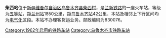 {{Infobox China railway station 
 |车站名称=柴西站
 |车站位置=[[新疆维吾尔自治区|新疆维吾尔自治区]][[乌鲁木齐县|乌鲁木齐县]][[柴西村|柴西村]]
 |坐标 = {{coord|43|32|54.81|N|87|53|41.36|E|format=dms|display=inline,title|type:railwaystation}}
 |归属=[[乌鲁木齐铁路局|乌鲁木齐铁路局]] 
 |线路=[[兰新铁路|兰新铁路]] 
 |车站等级=[[五等站_(中国)|五等站]] 
}}
'''柴西站'''位于[[新疆维吾尔自治区|新疆维吾尔自治区]][[乌鲁木齐县|乌鲁木齐县]][[柴西村|柴西村]]，是[[兰新铁路|兰新铁路]]的一座火车站，等级为[[五等站_(中国)|五等站]]，距[[兰州站|兰州站]]1850公里，距[[乌鲁木齐站|乌鲁木齐站]]42公里，本站及相邻上下行区间均为[[电气化|电气化]]区段。本站不办理客货运业务。邮政编码为830076。

{{Start rail box|[[中国铁路|中国铁路]]}} 
{{s-inop|[[柴窝堡站|柴窝堡]]}} 
{{s-line|[[兰新铁路|兰新铁路]]}} 
{{s-inop|[[三葛庄站|三葛庄]]}} 
{{End box}} 
 
{{兰新铁路}} 
[[Category:1962年启用的铁路车站|Category:1962年启用的铁路车站]] 
[[Category:乌鲁木齐市铁路车站|Category:乌鲁木齐市铁路车站]]